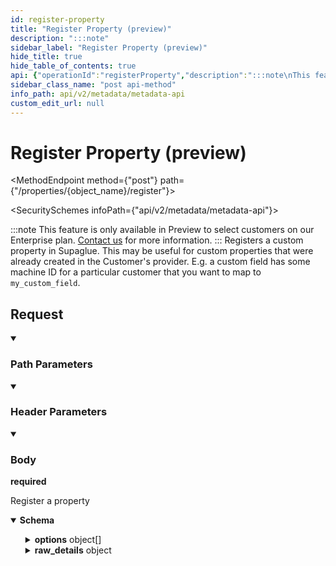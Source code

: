```yaml
---
id: register-property
title: "Register Property (preview)"
description: ":::note"
sidebar_label: "Register Property (preview)"
hide_title: true
hide_table_of_contents: true
api: {"operationId":"registerProperty","description":":::note\nThis feature is only available in Preview to select customers on our Enterprise plan. [Contact us](mailto:team@supaglue.com) for more information.\n:::\nRegisters a custom property in Supaglue.\nThis may be useful for custom properties that were already created in the Customer's provider.\nE.g. a custom field has some machine ID for a particular customer that you want to map to `my_custom_field`.\n","tags":["Properties"],"security":[{"x-api-key":[]}],"requestBody":{"required":true,"content":{"application/json":{"schema":{"type":"object","properties":{"id":{"type":"string","description":"The machine name of the property as it appears in the third-party Provider.","example":"FirstName"},"name":{"type":"string","description":"The unique identifier to be used to refer to this property across all customers. Supaglue will use this to appropriately map to the provider field ID.\n","example":"ticketId"}},"required":["name","id"]}}}},"responses":{"200":{"description":"Register a property","content":{"application/json":{"schema":{"type":"object","properties":{"id":{"type":"string","description":"The machine name of the property as it appears in the third-party Provider.","example":"FirstName"},"custom_name":{"type":"string","description":"Only applicable for custom properties. This represents the unique identifier that can be used to refer to this property across all customers."},"label":{"type":"string","description":"The human-readable name of the property as provided by the third-party Provider.","example":"First Name"},"description":{"type":"string","description":"A description of the field."},"is_required":{"type":"boolean","example":false},"group_name":{"type":"string","example":"supaglue","description":"Only applicable for Hubspot. If specified, Supaglue will attempt to attach the field to this group if it exists, or create it if it doesn't."},"type":{"type":"string","enum":["text","textarea","number","picklist","multipicklist","date","datetime","boolean"],"description":"Type of the field.\nSupport:\n\n| Field              | Hubspot (type-fieldType) | Salesforce     | Pipedrive     |\n| ------------------ | ------------------------ | -------------- | ------------- |\n| text               | string-text              | Text           | varchar_auto  |\n| textarea           | string-textarea          | Longtextarea   | text          |\n| number             | number-number            | Number         | double        |\n| picklist           | enumeration-select       | Picklist       | enum          |\n| multipicklist      | enumeration-checkbox     | Multipicklist  | set           |\n| date               | date-date                | Date           | date          |\n| datetime           | datetime-date            | Datetime       | date          |\n| boolean            | boolean-booleancheckbox  | Checkbox       | enum          |\n","title":"property_type"},"precision":{"type":"number","description":"Only applicable in Salesforce. If not given, will default to 18."},"scale":{"type":"number","description":"Only applicable in Salesforce. If not given, will default to 0."},"options":{"type":"array","description":"The list of options for a picklist/multipicklist field.","items":{"type":"object","properties":{"label":{"type":"string","example":"Option 1"},"value":{"type":"string","example":"option_1"},"description":{"type":"string","description":"A description of this option."},"hidden":{"type":"boolean","description":"Defaults to false."}},"required":["label","value"],"title":"picklist_option"}},"raw_details":{"type":"object","description":"The raw details of the property as provided by the third-party Provider, if available.","additionalProperties":true,"example":{}}},"required":["id","label","type"],"title":"property_unified"}}}}},"parameters":[{"name":"x-customer-id","in":"header","schema":{"type":"string","example":"my-customer-1"},"description":"The customer ID that uniquely identifies the customer in your application","required":true},{"name":"x-provider-name","in":"header","schema":{"type":"string","example":"salesforce"},"description":"The provider name","required":true},{"name":"object_name","in":"path","required":true,"schema":{"type":"string","description":"The name of the object.","example":"contact"}}],"method":"post","path":"/properties/{object_name}/register","servers":[{"url":"https://api.supaglue.io/metadata/v2","description":"Supaglue API"}],"securitySchemes":{"x-api-key":{"type":"apiKey","name":"x-api-key","in":"header","description":"API key to allow developers to access the API"}},"jsonRequestBodyExample":{"id":"FirstName","name":"ticketId"},"info":{"version":"0.13.1","title":"Metadata API","contact":{"name":"Supaglue","email":"docs@supaglue.com","url":"https://supaglue.com"},"description":"#### Introduction\n\nWelcome to the Metadata API documentation for CRM. You can use this API to operate on metadata across multiple third-party providers.\n\n[![Run in Postman](https://run.pstmn.io/button.svg)](https://www.postman.com/supaglue/workspace/supaglue-public/overview)\n\n#### Base API URL\n```\nhttps://api.supaglue.io/metadata/v2\n```\n"},"postman":{"name":"Register Property (preview)","description":{"content":":::note\nThis feature is only available in Preview to select customers on our Enterprise plan. [Contact us](mailto:team@supaglue.com) for more information.\n:::\nRegisters a custom property in Supaglue.\nThis may be useful for custom properties that were already created in the Customer's provider.\nE.g. a custom field has some machine ID for a particular customer that you want to map to `my_custom_field`.\n","type":"text/plain"},"url":{"path":["properties",":object_name","register"],"host":["{{baseUrl}}"],"query":[],"variable":[{"disabled":false,"description":{"content":"(Required) ","type":"text/plain"},"type":"any","value":"","key":"object_name"}]},"header":[{"disabled":false,"description":{"content":"(Required) The customer ID that uniquely identifies the customer in your application","type":"text/plain"},"key":"x-customer-id","value":""},{"disabled":false,"description":{"content":"(Required) The provider name","type":"text/plain"},"key":"x-provider-name","value":""},{"key":"Content-Type","value":"application/json"},{"key":"Accept","value":"application/json"}],"method":"POST","body":{"mode":"raw","raw":"\"\"","options":{"raw":{"language":"json"}}},"auth":{"type":"apikey","apikey":[{"type":"any","value":"x-api-key","key":"key"},{"type":"any","value":"<API Key>","key":"value"},{"type":"any","value":"header","key":"in"}]}}}
sidebar_class_name: "post api-method"
info_path: api/v2/metadata/metadata-api
custom_edit_url: null
---
```



<h1 className={"openapi__heading"}>Register Property (preview)</h1>

<MethodEndpoint method={"post"} path={"/properties/{object_name}/register"}></MethodEndpoint>

<SecuritySchemes infoPath={"api/v2/metadata/metadata-api"}></SecuritySchemes>



:::note
This feature is only available in Preview to select customers on our Enterprise plan. [Contact us](mailto:team@supaglue.com) for more information.
:::
Registers a custom property in Supaglue.
This may be useful for custom properties that were already created in the Customer's provider.
E.g. a custom field has some machine ID for a particular customer that you want to map to `my_custom_field`.


## Request

<details style={{"marginBottom":"1rem"}} className={"openapi-markdown__details"} data-collapsed={false} open={true}><summary style={{}}><h3 className={"openapi-markdown__details-summary-header-params"}>Path Parameters</h3></summary><div><ul><ParamsItem className={"paramsItem"} param={{"name":"object_name","in":"path","required":true,"schema":{"type":"string","description":"The name of the object.","example":"contact"}}}></ParamsItem></ul></div></details><details style={{"marginBottom":"1rem"}} className={"openapi-markdown__details"} data-collapsed={false} open={true}><summary style={{}}><h3 className={"openapi-markdown__details-summary-header-params"}>Header Parameters</h3></summary><div><ul><ParamsItem className={"paramsItem"} param={{"name":"x-customer-id","in":"header","schema":{"type":"string","example":"my-customer-1"},"description":"The customer ID that uniquely identifies the customer in your application","required":true}}></ParamsItem><ParamsItem className={"paramsItem"} param={{"name":"x-provider-name","in":"header","schema":{"type":"string","example":"salesforce"},"description":"The provider name","required":true}}></ParamsItem></ul></div></details><MimeTabs className={"openapi-tabs__mime"}><TabItem label={"application/json"} value={"application/json-schema"}><details style={{}} className={"openapi-markdown__details mime"} data-collapsed={false} open={true}><summary style={{}} className={"openapi-markdown__details-summary-mime"}><h3 className={"openapi-markdown__details-summary-header-body"}>Body</h3><strong className={"openapi-schema__required"}>required</strong></summary><div style={{"textAlign":"left","marginLeft":"1rem"}}></div><ul style={{"marginLeft":"1rem"}}><SchemaItem collapsible={false} name={"id"} required={true} schemaName={"string"} qualifierMessage={undefined} schema={{"type":"string","description":"The machine name of the property as it appears in the third-party Provider.","example":"FirstName"}}></SchemaItem><SchemaItem collapsible={false} name={"name"} required={true} schemaName={"string"} qualifierMessage={undefined} schema={{"type":"string","description":"The unique identifier to be used to refer to this property across all customers. Supaglue will use this to appropriately map to the provider field ID.\n","example":"ticketId"}}></SchemaItem></ul></details></TabItem></MimeTabs><div><div><ApiTabs><TabItem label={"200"} value={"200"}><div>

Register a property

</div><div><MimeTabs className={"openapi-tabs__mime"} schemaType={"response"}><TabItem label={"application/json"} value={"application/json"}><SchemaTabs className={"openapi-tabs__schema"}><TabItem label={"Schema"} value={"Schema"}><details style={{}} className={"openapi-markdown__details response"} data-collapsed={false} open={true}><summary style={{}} className={"openapi-markdown__details-summary-response"}><strong>Schema</strong></summary><div style={{"textAlign":"left","marginLeft":"1rem"}}></div><ul style={{"marginLeft":"1rem"}}><SchemaItem collapsible={false} name={"id"} required={true} schemaName={"string"} qualifierMessage={undefined} schema={{"type":"string","description":"The machine name of the property as it appears in the third-party Provider.","example":"FirstName"}}></SchemaItem><SchemaItem collapsible={false} name={"custom_name"} required={false} schemaName={"string"} qualifierMessage={undefined} schema={{"type":"string","description":"Only applicable for custom properties. This represents the unique identifier that can be used to refer to this property across all customers."}}></SchemaItem><SchemaItem collapsible={false} name={"label"} required={true} schemaName={"string"} qualifierMessage={undefined} schema={{"type":"string","description":"The human-readable name of the property as provided by the third-party Provider.","example":"First Name"}}></SchemaItem><SchemaItem collapsible={false} name={"description"} required={false} schemaName={"string"} qualifierMessage={undefined} schema={{"type":"string","description":"A description of the field."}}></SchemaItem><SchemaItem collapsible={false} name={"is_required"} required={false} schemaName={"boolean"} qualifierMessage={undefined} schema={{"type":"boolean","example":false}}></SchemaItem><SchemaItem collapsible={false} name={"group_name"} required={false} schemaName={"string"} qualifierMessage={undefined} schema={{"type":"string","example":"supaglue","description":"Only applicable for Hubspot. If specified, Supaglue will attempt to attach the field to this group if it exists, or create it if it doesn't."}}></SchemaItem><SchemaItem collapsible={false} name={"type"} required={true} schemaName={"property_type"} qualifierMessage={"**Possible values:** [`text`, `textarea`, `number`, `picklist`, `multipicklist`, `date`, `datetime`, `boolean`]"} schema={{"type":"string","enum":["text","textarea","number","picklist","multipicklist","date","datetime","boolean"],"description":"Type of the field.\nSupport:\n\n| Field              | Hubspot (type-fieldType) | Salesforce     | Pipedrive     |\n| ------------------ | ------------------------ | -------------- | ------------- |\n| text               | string-text              | Text           | varchar_auto  |\n| textarea           | string-textarea          | Longtextarea   | text          |\n| number             | number-number            | Number         | double        |\n| picklist           | enumeration-select       | Picklist       | enum          |\n| multipicklist      | enumeration-checkbox     | Multipicklist  | set           |\n| date               | date-date                | Date           | date          |\n| datetime           | datetime-date            | Datetime       | date          |\n| boolean            | boolean-booleancheckbox  | Checkbox       | enum          |\n","title":"property_type"}}></SchemaItem><SchemaItem collapsible={false} name={"precision"} required={false} schemaName={"number"} qualifierMessage={undefined} schema={{"type":"number","description":"Only applicable in Salesforce. If not given, will default to 18."}}></SchemaItem><SchemaItem collapsible={false} name={"scale"} required={false} schemaName={"number"} qualifierMessage={undefined} schema={{"type":"number","description":"Only applicable in Salesforce. If not given, will default to 0."}}></SchemaItem><SchemaItem collapsible={true} className={"schemaItem"}><details style={{}} className={"openapi-markdown__details"}><summary style={{}}><span className={"openapi-schema__container"}><strong className={"openapi-schema__property"}>options</strong><span className={"openapi-schema__name"}> object[]</span></span></summary><div style={{"marginLeft":"1rem"}}><div style={{"marginTop":".5rem","marginBottom":".5rem"}}>

The list of options for a picklist/multipicklist field.

</div><li><div style={{"fontSize":"var(--ifm-code-font-size)","opacity":"0.6","marginLeft":"-.5rem","paddingBottom":".5rem"}}>Array [</div></li><SchemaItem collapsible={false} name={"label"} required={true} schemaName={"string"} qualifierMessage={undefined} schema={{"type":"string","example":"Option 1"}}></SchemaItem><SchemaItem collapsible={false} name={"value"} required={true} schemaName={"string"} qualifierMessage={undefined} schema={{"type":"string","example":"option_1"}}></SchemaItem><SchemaItem collapsible={false} name={"description"} required={false} schemaName={"string"} qualifierMessage={undefined} schema={{"type":"string","description":"A description of this option."}}></SchemaItem><SchemaItem collapsible={false} name={"hidden"} required={false} schemaName={"boolean"} qualifierMessage={undefined} schema={{"type":"boolean","description":"Defaults to false."}}></SchemaItem><li><div style={{"fontSize":"var(--ifm-code-font-size)","opacity":"0.6","marginLeft":"-.5rem"}}>]</div></li></div></details></SchemaItem><SchemaItem collapsible={true} className={"schemaItem"}><details style={{}} className={"openapi-markdown__details"}><summary style={{}}><span className={"openapi-schema__container"}><strong className={"openapi-schema__property"}>raw_details</strong><span className={"openapi-schema__name"}> object</span></span></summary><div style={{"marginLeft":"1rem"}}><div style={{"marginTop":".5rem","marginBottom":".5rem"}}>

The raw details of the property as provided by the third-party Provider, if available.

</div><SchemaItem name={"property name*"} required={false} schemaName={"any"} qualifierMessage={undefined} schema={{"type":"object","description":"The raw details of the property as provided by the third-party Provider, if available.","additionalProperties":true,"example":{}}} collapsible={false} discriminator={false}></SchemaItem></div></details></SchemaItem></ul></details></TabItem><TabItem label={"Example (from schema)"} value={"Example (from schema)"}><ResponseSamples responseExample={"{\n  \"id\": \"FirstName\",\n  \"custom_name\": \"string\",\n  \"label\": \"First Name\",\n  \"description\": \"string\",\n  \"is_required\": false,\n  \"group_name\": \"supaglue\",\n  \"type\": \"text\",\n  \"precision\": 0,\n  \"scale\": 0,\n  \"options\": [\n    {\n      \"label\": \"Option 1\",\n      \"value\": \"option_1\",\n      \"description\": \"string\",\n      \"hidden\": true\n    }\n  ],\n  \"raw_details\": {}\n}"} language={"json"}></ResponseSamples></TabItem></SchemaTabs></TabItem></MimeTabs></div></TabItem></ApiTabs></div></div>
      